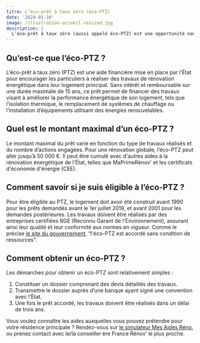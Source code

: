 ```yaml
---
titre: L’éco-prêt à taux zéro (éco-PTZ)
date: '2024-01-10'
image: /illustration-accueil.resized.jpg
description: |
  L’éco-prêt à taux zéro (aussi appelé éco-PTZ) est une opportunité non négligeable pour les propriétaires souhaitant réduire leur consommation d’énergie, tout en augmentant le confort et la valeur de leur bien immobilier. Tour d’horizon.
---
```


## Qu’est-ce que l’éco-PTZ ?

L’éco-prêt à taux zéro (PTZ) est une aide financière mise en place par l’État pour encourager les particuliers à réaliser des travaux de rénovation énergétique dans leur logement principal. Sans intérêt et remboursable sur une durée maximale de 15 ans, ce prêt permet de financer des travaux visant à améliorer la performance énergétique de son logement, tels que l’isolation thermique, le remplacement de systèmes de chauffage ou l’installation d’équipements utilisant des énergies renouvelables.

## Quel est le montant maximal d’un éco-PTZ ?

Le montant maximal du prêt varie en fonction du type de travaux réalisés et du nombre d’actions engagées. Pour une rénovation globale, l’éco-PTZ peut aller jusqu’à 50 000 €. Il peut être cumulé avec d'autres aides à la rénovation énergétique de l'État, telles que MaPrimeRénov' et les certificats d'économie d'énergie (CEE).

## Comment savoir si je suis éligible à l’éco-PTZ ?

Pour être éligible au PTZ, le logement doit avoir été construit avant 1990 pour les prêts demandés avant le 1er juillet 2019, et avant 2001 pour les demandes postérieures. Les travaux doivent être réalisés par des entreprises certifiées RGE (Reconnu Garant de l'Environnement), assurant ainsi leur qualité et leur conformité aux normes en vigueur. Comme le précise [le site du gouvernement](https://www.notion.so/L-co-pr-t-taux-z-ro-co-PTZ-attente-relecture-pour-diffusion-802e3303f34540a2b1f3ff0495280e9d?pvs=21), “l'éco-PTZ est accordé sans condition de ressources”.

## Comment obtenir un éco-PTZ ?

Les démarches pour obtenir un éco-PTZ sont relativement simples :

1. Constituer un dossier comprenant des devis détaillés des travaux.
2. Transmettre le dossier auprès d’une banque ayant signé une convention avec l’État.
3. Une fois le prêt accordé, les travaux doivent être réalisés dans un délai de trois ans.

Vous voulez connaître les aides auxquelles vous pouvez prétendre pour votre résidence principale ? Rendez-vous sur [le simulateur Mes Aides Réno](https://mesaidesreno.beta.gouv.fr), ou prenez contact avec le/la conseiller·ère France Rénov’ le plus proche.
